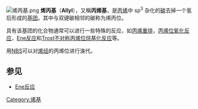 {{noteTA|G1=Chemistry}}
{{Expand|time=2017-11-11T06:38:01+00:00}} 
[[File:烯丙基.png|right]]
'''烯丙基'''（'''Allyl'''），又稱'''丙烯基'''，是[[丙烯|丙烯]]中 sp<sup>3</sup> 杂化的[[碳|碳]]去掉一个氢后形成的[[基团|基团]]。其中与双键碳相邻的碳称为烯丙位。

具有该基团的化合物通常可以进行一些特殊的反应，如[[丙烯重排|丙烯重排]]，[[丙烯位氧化反应|丙烯位氧化反应]]，[[Ene反应|Ene反应]]和[[Trost不对称丙烯位烷基化反应|Trost不对称丙烯位烷基化反应]]等。

用[[N-溴代琥珀酰亚胺|NBS]]可以对[[烯烃|烯烃]]的丙烯位进行溴代。

==参见==
*[[Ene反应|Ene反应]]

{{Authority control}}
[[Category:烯基|Category:烯基]]